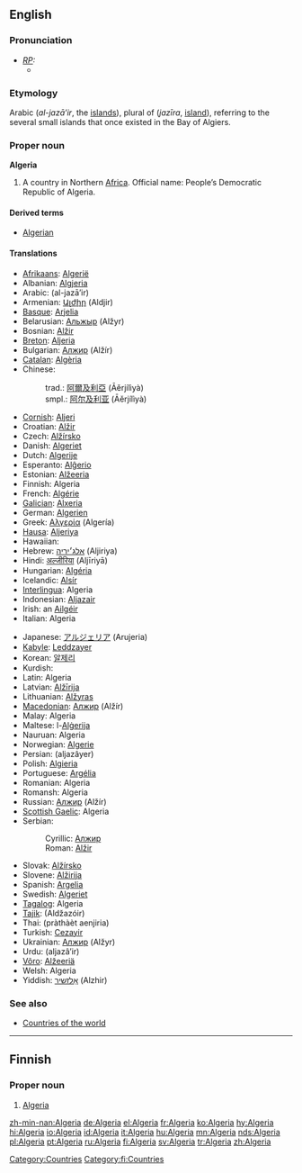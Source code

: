 ==English==
{{wikipedia}}

===Pronunciation===
* ''[[RP]]:''
** {{IPA|/ælˈdʒɪəriə/}}

===Etymology===
Arabic {{ARchar|[[الجزائر]]}} (''al-jazā’ir'', the [[islands]]), plural of {{ARchar|[[جزيرة]]}} (''jazīra'', [[island]]), referring to the several small islands that once existed in the Bay of Algiers.

===Proper noun===
'''Algeria'''

# A country in Northern [[Africa]]. Official name: People’s Democratic Republic of Algeria.

====Derived terms====
*[[Algerian]]

====Translations====
{{top}}
*[[Afrikaans]]: [[Algerië]]
*Albanian: [[Algjeria]]
*Arabic: {{ARchar|[[الجزائر|الْجَزَائِر]]}} (al-jazā’ir) {{p}}
*Armenian: [[Ալժիր]] (Aldjir)
*[[Basque]]: [[Arjelia]]
*Belarusian: [[Альжыр]] (Alžyr)
*Bosnian: [[Alžir]] {{m}}
*[[Breton]]: [[Aljeria]]
*Bulgarian: [[Алжир]] (Alžír) {{m}}
*[[Catalan]]: [[Algèria]] {{f}}
*Chinese:
*:trad.: [[阿爾及利亞]] (Āěrjílìyà)
*:smpl.: [[阿尔及利亚]] (Āěrjílìyà)
*[[Cornish]]: [[Aljeri]]
*Croatian: [[Alžir]] {{m}}
*Czech: [[Alžírsko]] {{n}}
*Danish: [[Algeriet]]
*Dutch: [[Algerije]]
*Esperanto: [[Alĝerio]]
*Estonian: [[Alžeeria]]
*Finnish: Algeria
*French: [[Algérie]] {{f}}
*[[Galician]]: [[Alxeria]] {{f}}
*German: [[Algerien]] {{n}}
*Greek: [[Αλγερία]] (Algería) {{f}}
*[[Hausa]]: [[Aljeriya]]
*Hawaiian: {{unicode|[['Alekelia|ʻAlekelia]]}}
*Hebrew: [[אלג׳יריה]] (Aljiriya) {{f}}
*Hindi: [[अल्जीरिया]] (Aljīriyā)
*Hungarian: [[Algéria]]
*Icelandic: [[Alsír]]
*[[Interlingua]]: Algeria
*Indonesian: [[Aljazair]]
*Irish: an [[Ailgéir]]
*Italian: Algeria {{f}}
{{mid}}
*Japanese: [[アルジェリア]] (Arujeria)
*[[Kabyle]]: [[Leddzayer]]
*Korean: [[알제리]]
*Kurdish: {{KUchar|[[جه‌زایر]]}}
*Latin: Algeria
*Latvian: [[Alžīrija]]
*Lithuanian: [[Alžyras]]
*[[Macedonian]]: [[Алжир]] (Alžír)
*Malay: Algeria
*Maltese: l-[[Alġerija]]
*Nauruan: Algeria
*Norwegian: [[Algerie]]
*Persian: {{FAchar|[[الجزایر]]}} (aljazâyer)
*Polish: [[Algieria]] {{f}}
*Portuguese: [[Argélia]] {{f}}
*Romanian: Algeria {{f}}
*Romansh: Algeria
*Russian: [[Алжир]] (Alžír) {{m}}
*[[Scottish Gaelic]]: Algeria
*Serbian:
*:Cyrillic: [[Алжир]] {{m}}
*:Roman: [[Alžir]] {{m}}
*Slovak: [[Alžírsko]]
*Slovene: [[Alžirija]] {{f}}
*Spanish: [[Argelia]] {{f}}
*Swedish: [[Algeriet]]
*[[Tagalog]]: Algeria
*[[Tajik]]: {{RUchar|[[Алҷазоир]]}} (Aldžazóir)
*Thai: {{THchar|[[ประเทศแอลจีเรีย]]}} (pràthàèt aenjiria)
*Turkish: [[Cezayir]]
*Ukrainian: [[Алжир]] (Alžyr) {{m}}
*Urdu: {{FAchar|[[الجزائر]]}} (aljazâ’ir)
*[[Võro]]: [[Alžeeriä]]
*Welsh: Algeria
*Yiddish: [[אַלזשיר]] (Alzhir)
{{bottom}}

===See also===
*[[Countries of the world]]

[[Category:Countries]]

----

==Finnish==
{{wikipedia|lang=fi}}

===Proper noun===
{{fi-noun|proper=true}}

# [[#English|Algeria]]

[[Category:fi:Countries]]

[[zh-min-nan:Algeria]]
[[de:Algeria]]
[[el:Algeria]]
[[fr:Algeria]]
[[ko:Algeria]]
[[hy:Algeria]]
[[hi:Algeria]]
[[io:Algeria]]
[[id:Algeria]]
[[it:Algeria]]
[[hu:Algeria]]
[[mn:Algeria]]
[[nds:Algeria]]
[[pl:Algeria]]
[[pt:Algeria]]
[[ru:Algeria]]
[[fi:Algeria]]
[[sv:Algeria]]
[[tr:Algeria]]
[[zh:Algeria]]